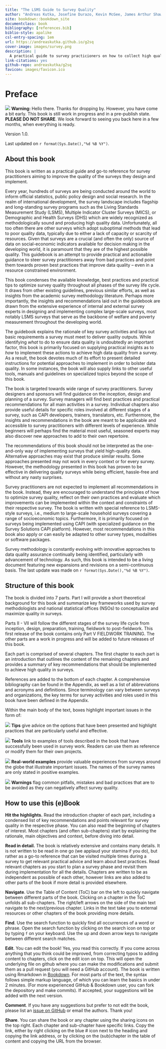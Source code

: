 ```yaml
--- 
title: "The LSMS Guide to Survey Quality"
author: "Andreas Kutka, Josefine Durazo, Kevin McGee, James Arthur Shaw"
site: bookdown::bookdown_site
documentclass: book
bibliography: [references.bib]
biblio-style: apalike
csl-entry-spacing: 1em
url: https://andreaskutka.github.io/g2sq
cover-image: images/survey.png
description: |
  A practical guide to survey practicioners on how to collect high quality survey data.
link-citations: yes
github-repo: andreaskutka/g2sq
favicon: images/favicon.ico
---
```


# Preface {-}

:::: { .warn}
<img src="images/warning.svg" class="svg-inline"/> **Warning: **Hello there. Thanks for dropping by.  However, you have come a bit early. This book is still work in progress and in a pre-publish state. **PLEASE DO NOT SHARE**. We look forward to seeing you back here in a few months, when everything is ready.  
::::

Version 1.0.

Last updated on `r format(Sys.Date(),"%d %B %Y")`.

## About this book{-}

This book is written as a practical guide and go-to reference for survey practitioners aiming to improve the quality of the surveys they design and implement.  

Every year, hundreds of surveys are being conducted around the world to inform official statistics, public policy design and social research. In the realm of international development, the survey landscape includes flagship and long-standing survey programs such as the Living Standards Measurement Study (LSMS), Multiple Indicator Cluster Surveys (MICS), or Demographic and Health Surveys (DHS) which are widely recognized as methodologically sound and producing high quality data. Unfortunately, all too often there are other surveys which adopt suboptimal methods that lead to poor quality data, typically due to either a lack of capacity or scarcity of resources. Given that surveys are a crucial (and often the only) source of data on social-economic indicators available for decision making in the developing world, it is paramount that they are of the highest possible quality. This guidebook is an attempt to provide practical and actionable guidance to steer survey practitioners away from bad practices and point them towards proven best practices that improve data quality – even in a resource constrained environment.   

This book condenses the available knowledge, best practices and practical tips to optimize survey quality throughout all phases of the survey life cycle. It draws from other existing guidelines, previous similar efforts, as well as insights from the academic survey methodology literature. Perhaps more importantly, the insights and recommendations laid out in the guidebook are drawn from the extensive experience of internal and external survey experts in designing and implementing complex large-scale surveys, most notably LSMS surveys that serve as the backbone of welfare and poverty measurement throughout the developing world. 

The guidebook explains the rationale of key survey activities and lays out basic requirements a survey must meet to deliver quality outputs. While identifying *what* to do to ensure data quality is undoubtedly an important factor, this book is primarily focused on supplying practical insights as to *how* to implement these actions to achieve high data quality from a survey. As a result, the book devotes much of its effort to present detailed instructions for potential approaches to implement in order to bolster data quality. In some instances, the book will also supply links to other useful tools, manuals and guidelines on specialized topics beyond the scope of this book.  

The book is targeted towards wide range of survey practitioners. Survey designers and sponsors will find guidance on the inception, design and planning of a survey. Survey managers will find best practices and practical recommendations for all main activities in a survey. Individual chapters also provide useful details for specific roles involved at different stages of a survey, such as CAPI developers, trainers, translators, etc. Furthermore, the insights and recommendations in the book are meant to be applicable and accessible to survey practitioners with different levels of experience. While beginners will perhaps find the material most useful, seasoned experts may also discover new approaches to add to their own repertoire. 

The recommendations of this book should not be interpreted as the one-and-only way of implementing surveys that yield high-quality data. Alternative approaches may exist that produce similar results. Some approaches presented may not work in every context or for every survey. However, the methodology presented in this book has proven to be effective in delivering quality surveys while being efficient, hassle-free and without any nasty surprises.  

Survey practitioners are not expected to implement all recommendations in the book. Instead, they are encouraged to understand the principles of how to optimize survey quality, reflect on their own practices and evaluate which improvements can be implemented within the context and constraints of their respective survey. The book is written with special reference to LSMS-style surveys, i.e., medium to large-scale household surveys covering a range of socioeconomic topics. Furthermore, it is primarily focused on surveys being implemented using CAPI (with specialized guidance on the Survey Solutions CAPI platform). However, most recommendations in this book also apply or can easily be adapted to other survey types, modalities or software packages. 

Survey methodology is constantly evolving with innovative approaches to data quality assurance continually being identified, particularly with advancement of technology. As such, this book is intended to be a living document featuring new expansions and revisions on a semi-continuous basis. The last update was made on `r format(Sys.Date(),"%d %B %Y")`. 

## Structure of this book {-}

The book is divided into 7 parts. Part I will provide a short theoretical background for this book and summarize key frameworks used by survey methodologists and national statistical offices (NSOs) to conceptualize and maximize quality in surveys. 

Parts II - VII will follow the different stages of the survey life cycle from inception, design, preparation, training, fieldwork to post-fieldwork. This first release of the book contains only Part V FIELDWORK TRAINING. The other parts are a work in progress and will be added to future releases of this book. 

Each part is comprised of several chapters. The first chapter to each part is an introduction that outlines the content of the remaining chapters and provides a summary of key recommendations that should be implemented to achieve high quality in surveys. 

References are added to the bottom of each chapter. A comprehensive bibliography can be found in the Appendix, as well as a list of abbreviations and acronyms and definitions. Since terminology can vary between surveys and organizations, the key terms for survey activities and roles used in this book have been defined in the Appendix. 

Within the main body of the text, boxes highlight important issues in the form of:

:::: {.tip}
<img src="images/tip.svg" class="svg-inline"/> **Tips** give advice on the options that have been presented and highlight practices that are particularly useful and effective.   
:::: 

:::: {.tool}
<img src="images/tool.svg" class="svg-inline"/> **Tools** link to examples of tools described in the book that have successfully been used in survey work. Readers can use them as reference or modify them for their own projects.   
:::: 

:::: {.exmpl}
<img src="images/world.svg" class="svg-inline"/> **Real-world examples** provide valuable experiences from surveys around the globe that illustrate important issues. The names of the survey names are only stated in positive examples.    
:::: 

:::: {.warn}
<img src="images/warning.svg" class="svg-inline"/> **Warnings** flag common pitfalls, mistakes and bad practices that are to be avoided as they can negatively affect survey quality.
:::: 


## How to use this (e)Book{-}


__Hit the highlights.__ Read the introduction chapter of each part, including a condensed list of key recommendations and points relevant for survey quality in the respective phase. You can also read the beginning of chapters of interest. Most chapters (and often sub-chapters) start by explaining the rationale, main objectives and context, before diving into detail.    

__Read in detail.__ The book is relatively extensive and contains many details. It is not written to be read in one go (we applaud your stamina if you do), but rather as a go-to reference that can be visited multiple times during a survey to get relevant practical advice and learn about best practices. Read relevant chapters as you start to plan a survey phase and revisit them during implementation for all the details. Chapters are written to be as independent as possible of each other, however links are also added to other parts of the book if more detail is provided elsewhere.

__Navigate__. Use the Table of Content (ToC) bar on the left to quickly navigate between different parts of the book. Clicking on a chapter in the ToC unfolds all sub-chapters. The right/left arrows on the side of the main text navigate to the next/previous chapter. Links in the text take you to external resources or other chapters of the book providing more details.

__Find__. Use the search function to quickly find all occurrences of a word or phrase. Open the search function by clicking on the search icon on top or by typing `f` on your keyboard. Use the up and down arrow keys to navigate between different search matches.

__Edit__. You can edit the book! Yes, you read this correctly. If you come across anything that you think could be improved, from correcting typos to adding content to chapters, click on the edit icon on top. This will open the underlying file on github where you can make the modifications and submit them as a pull request (you will need a GitHub account). The book is written using Rmarkdown in [Bookdown](https://bookdown.org/yihui/rmarkdown-cookbook){target="_blank"}. For most parts of the text, the syntax follows simple markup language, of which you can learn the basics in under 2 minutes. (For more experienced GitHub & Bookdown user, you can fork the depository and make commits). If accepted, your suggestions will be added with the next version. 

__Comment__. If you have any suggestions but prefer to not edit the book, please list an [issue on GitHub](https://github.com/andreaskutka/g2sq/issues/new){target="_blank"} or email the authors. Thank you!

__Share__. You can share the book or any chapter using the sharing icons on the top right. Each chapter and sub-chapter have specific links. Copy the link, either by right clicking on the blue # icon next to the heading and copying the link address, or by clicking on the (sub)chapter in the table of content and copying the URL from the browser. 




<!--
## About the LSMS guideline series{-}

The LSMS Guidebook series offers information on best practices related to survey design and implementation. While the Guidebooks differ in scope, length, and style, they share a common objective: to provide statistical agencies, researchers, and practitioners with rigorous yet practical guidance on a range of issues related to designing and fielding high-quality household surveys. The series draws on experience accumulated from decades of LSMS survey implementation, the expertise of LSMS staff and other survey experts, and new research using LSMS data and methodological validation studies.

## About the authors{-}

Andreas Kutka ....

Josefine Durazo ...

Kevin McGee ...

James Arthur Shaw ...

## Acknowledgements {-}

This guidebook was made possible by the generous funding from......The authors would like to thank … for ..., … for.... Our greatest appreciation goes to all the countless colleagues who devote themselves to continuously improving survey quality and whose insights and experiences have been fed into this book. 
-->
